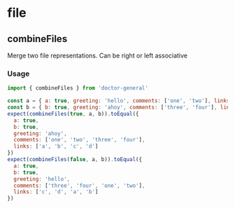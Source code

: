 # file



## combineFiles

Merge two file representations. Can be right or left associative

### Usage
```js
import { combineFiles } from 'doctor-general'

const a = { a: true, greeting: 'hello', comments: ['one', 'two'], links: ['a', 'b'] }
const b = { b: true, greeting: 'ahoy', comments: ['three', 'four'], links: ['c', 'd'] }
expect(combineFiles(true, a, b)).toEqual({
  a: true,
  b: true,
  greeting: 'ahoy',
  comments: ['one', 'two', 'three', 'four'],
  links: ['a', 'b', 'c', 'd']
})
expect(combineFiles(false, a, b)).toEqual({
  a: true,
  b: true,
  greeting: 'hello',
  comments: ['three', 'four', 'one', 'two'],
  links: ['c', 'd', 'a', 'b']
})
```